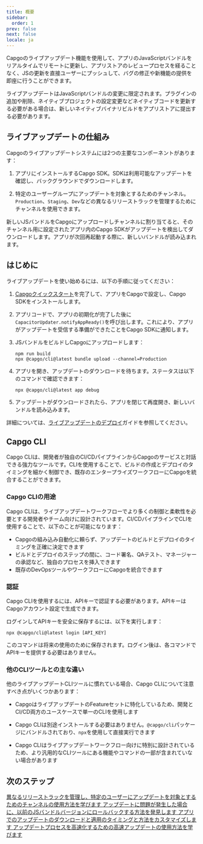 ```yaml
---
title: 概要
sidebar:
  order: 1
prev: false
next: false
locale: ja
---
```



Capgoのライブアップデート機能を使用して、アプリのJavaScriptバンドルをリアルタイムでリモートに更新し、アプリストアのレビュープロセスを経ることなく、JSの更新を直接ユーザーにプッシュして、バグの修正や新機能の提供を即座に行うことができます。

<Aside>

ライブアップデートはJavaScriptバンドルの変更に限定されます。プラグインの追加や削除、ネイティブプロジェクトの設定変更などネイティブコードを更新する必要がある場合は、新しいネイティブバイナリビルドをアプリストアに提出する必要があります。

</Aside>

## ライブアップデートの仕組み

Capgoのライブアップデートシステムには2つの主要なコンポーネントがあります：

1. アプリにインストールするCapgo SDK。SDKは利用可能なアップデートを確認し、バックグラウンドでダウンロードします。

2. 特定のユーザーグループにアップデートを対象とするためのチャンネル。`Production`、`Staging`、`Dev`などの異なるリリーストラックを管理するためにチャンネルを使用できます。

新しいJSバンドルをCapgoにアップロードしチャンネルに割り当てると、そのチャンネル用に設定されたアプリ内のCapgo SDKがアップデートを検出してダウンロードします。アプリが次回再起動する際に、新しいバンドルが読み込まれます。

## はじめに

ライブアップデートを使い始めるには、以下の手順に従ってください：

<Steps>

1. [Capgoクイックスタート](/docs/getting-started/quickstart)を完了して、アプリをCapgoで設定し、Capgo SDKをインストールします。

2. アプリコードで、アプリの初期化が完了した後に`CapacitorUpdater.notifyAppReady()`を呼び出します。これにより、アプリがアップデートを受信する準備ができたことをCapgo SDKに通知します。

3. JSバンドルをビルドしCapgoにアップロードします：
   ```shell
   npm run build
   npx @capgo/cli@latest bundle upload --channel=Production 
   ```

4. アプリを開き、アップデートのダウンロードを待ちます。ステータスは以下のコマンドで確認できます：
   ```shell
   npx @capgo/cli@latest app debug
   ```

5. アップデートがダウンロードされたら、アプリを閉じて再度開き、新しいバンドルを読み込みます。

</Steps>

詳細については、[ライブアップデートのデプロイ](/docs/getting-started/deploy)ガイドを参照してください。

## Capgo CLI

Capgo CLIは、開発者が独自のCI/CDパイプラインからCapgoのサービスと対話できる強力なツールです。CLIを使用することで、ビルドの作成とデプロイのタイミングを細かく制御でき、既存のエンタープライズワークフローにCapgoを統合することができます。

### Capgo CLIの用途

Capgo CLIは、ライブアップデートワークフローでより多くの制御と柔軟性を必要とする開発者やチーム向けに設計されています。CI/CDパイプラインでCLIを使用することで、以下のことが可能になります：

- Capgoの組み込み自動化に頼らず、アップデートのビルドとデプロイのタイミングを正確に決定できます
- ビルドとデプロイのステップの間に、コード署名、QAテスト、マネージャーの承認など、独自のプロセスを挿入できます
- 既存のDevOpsツールやワークフローにCapgoを統合できます

### 認証

Capgo CLIを使用するには、APIキーで認証する必要があります。APIキーはCapgoアカウント設定で生成できます。

ログインしてAPIキーを安全に保存するには、以下を実行します：

```shell
npx @capgo/cli@latest login [API_KEY]
```

このコマンドは将来の使用のために保存されます。ログイン後は、各コマンドでAPIキーを提供する必要はありません。

### 他のCLIツールとの主な違い

他のライブアップデートCLIツールに慣れている場合、Capgo CLIについて注意すべき点がいくつかあります：

- CapgoはライブアップデートのFeatureセットに特化しているため、開発とCI/CD両方のユースケースで単一のCLIを使用します

- Capgo CLIは別途インストールする必要はありません。`@capgo/cli`パッケージにバンドルされており、`npx`を使用して直接実行できます

- Capgo CLIはライブアップデートワークフロー向けに特別に設計されているため、より汎用的なCLIツールにある機能やコマンドの一部が含まれていない場合があります

## 次のステップ

<CardGrid stagger>
  <a href="/docs/live-updates/channels/">
    <Card title="チャンネル" icon="bars">
      異なるリリーストラックを管理し、特定のユーザーにアップデートを対象とするためのチャンネルの使用方法を学びます
    </Card>
  </a>

  <a href="/docs/live-updates/rollbacks/">
    <Card title="ロールバック" icon="left-arrow">
      アップデートに問題が発生した場合に、以前のJSバンドルバージョンにロールバックする方法を発見します
    </Card>
  </a>

  <a href="/docs/live-updates/update-behavior/">
    <Card title="アップデートの動作" icon="setting">
      アプリでのアップデートのダウンロードと適用のタイミングと方法をカスタマイズします
    </Card>
  </a>
  <a href="/docs/live-updates/differentials/">
    <Card title="高速アップデート" icon="starlight">
      アップデートプロセスを高速化するための高速アップデートの使用方法を学びます
    </Card>
  </a>
</CardGrid>
